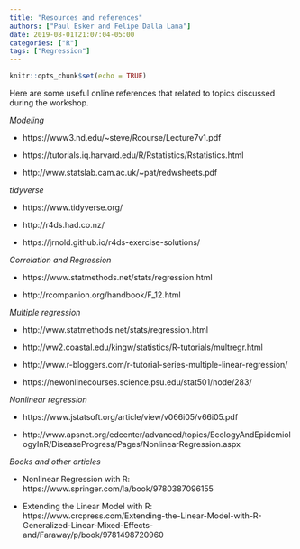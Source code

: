 ```yaml
---
title: "Resources and references"
authors: ["Paul Esker and Felipe Dalla Lana"]
date: 2019-08-01T21:07:04-05:00
categories: ["R"]
tags: ["Regression"]
---
```


```r
knitr::opts_chunk$set(echo = TRUE)
```

Here are some useful online references that related to topics discussed during the workshop. 

*Modeling*

* https://www3.nd.edu/~steve/Rcourse/Lecture7v1.pdf

* https://tutorials.iq.harvard.edu/R/Rstatistics/Rstatistics.html

* http://www.statslab.cam.ac.uk/~pat/redwsheets.pdf 

*tidyverse*

* https://www.tidyverse.org/

* http://r4ds.had.co.nz/

* https://jrnold.github.io/r4ds-exercise-solutions/

*Correlation and Regression*

* https://www.statmethods.net/stats/regression.html

* http://rcompanion.org/handbook/F_12.html

*Multiple regression*

* http://www.statmethods.net/stats/regression.html

* http://ww2.coastal.edu/kingw/statistics/R-tutorials/multregr.html

* http://www.r-bloggers.com/r-tutorial-series-multiple-linear-regression/ 

* https://newonlinecourses.science.psu.edu/stat501/node/283/ 


*Nonlinear regression*

* https://www.jstatsoft.org/article/view/v066i05/v66i05.pdf

* http://www.apsnet.org/edcenter/advanced/topics/EcologyAndEpidemiologyInR/DiseaseProgress/Pages/NonlinearRegression.aspx

*Books and other articles*

* Nonlinear Regression with R: https://www.springer.com/la/book/9780387096155

* Extending the Linear Model with R: https://www.crcpress.com/Extending-the-Linear-Model-with-R-Generalized-Linear-Mixed-Effects-and/Faraway/p/book/9781498720960




